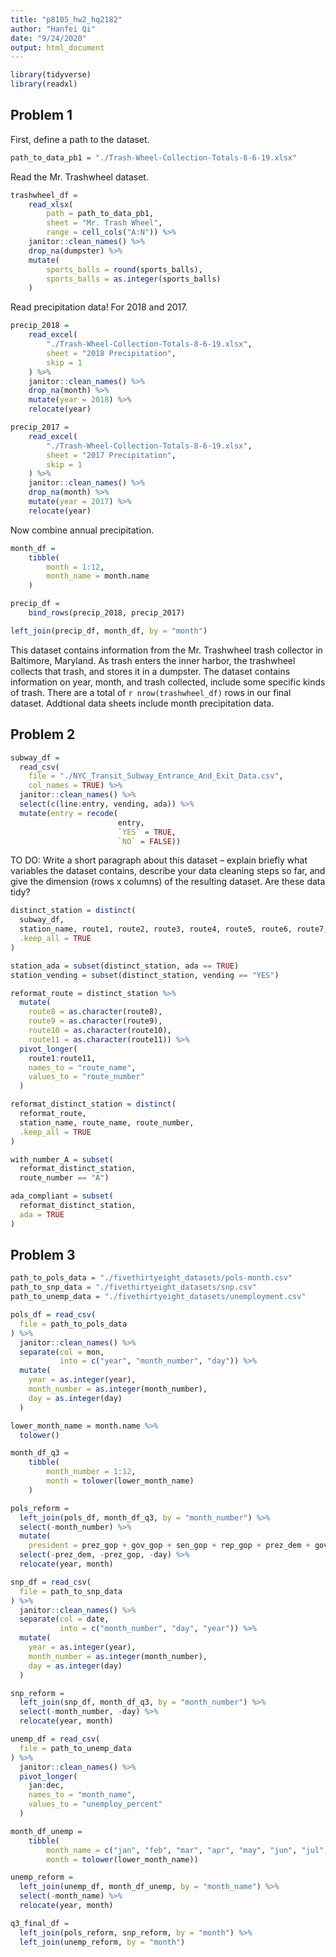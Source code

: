 ```yaml
---
title: "p8105_hw2_hq2182"
author: "Hanfei Qi"
date: "9/24/2020"
output: html_document
---
```


```r
library(tidyverse)
library(readxl)
```

## Problem 1

First, define a path to the dataset. 

```r
path_to_data_pb1 = "./Trash-Wheel-Collection-Totals-8-6-19.xlsx"
```

Read the Mr. Trashwheel dataset. 

```r
trashwheel_df = 
	read_xlsx(
		path = path_to_data_pb1,
		sheet = "Mr. Trash Wheel",
		range = cell_cols("A:N")) %>% 
	janitor::clean_names() %>% 
	drop_na(dumpster) %>% 
	mutate(
		sports_balls = round(sports_balls),
		sports_balls = as.integer(sports_balls)
	)
```

Read precipitation data! For 2018 and 2017. 

```r
precip_2018 = 
	read_excel(
		"./Trash-Wheel-Collection-Totals-8-6-19.xlsx",
		sheet = "2018 Precipitation",
		skip = 1
	) %>% 
	janitor::clean_names() %>% 
	drop_na(month) %>% 
	mutate(year = 2018) %>% 
	relocate(year)

precip_2017 = 
	read_excel(
		"./Trash-Wheel-Collection-Totals-8-6-19.xlsx",
		sheet = "2017 Precipitation",
		skip = 1
	) %>% 
	janitor::clean_names() %>% 
	drop_na(month) %>% 
	mutate(year = 2017) %>% 
	relocate(year)
```

Now combine annual precipitation.

```r
month_df = 
	tibble(
		month = 1:12,
		month_name = month.name
	)

precip_df = 
	bind_rows(precip_2018, precip_2017)

left_join(precip_df, month_df, by = "month")
```

This dataset contains information from the Mr. Trashwheel trash collector in Baltimore, Maryland. As trash enters the inner harbor, the trashwheel collects that trash, and stores it in a dumpster. The dataset contains information on year, month, and trash collected, include some specific kinds of trash. There are a total of `r nrow(trashwheel_df)` rows in our final dataset. Addtional data sheets include month precipitation data.

## Problem 2

```r
subway_df = 
  read_csv(
    file = "./NYC_Transit_Subway_Entrance_And_Exit_Data.csv",
    col_names = TRUE) %>%
  janitor::clean_names() %>%
  select(c(line:entry, vending, ada)) %>% 
  mutate(entry = recode(
                        entry, 
                        `YES` = TRUE,
                        `NO` = FALSE))
```

TO DO: Write a short paragraph about this dataset – explain briefly what variables the dataset contains, describe your data cleaning steps so far, and give the dimension (rows x columns) of the resulting dataset. Are these data tidy?

```r
distinct_station = distinct(
  subway_df, 
  station_name, route1, route2, route3, route4, route5, route6, route7, route8, route9, route11,
  .keep_all = TRUE
)

station_ada = subset(distinct_station, ada == TRUE)
station_vending = subset(distinct_station, vending == "YES")
```

```r
reformat_route = distinct_station %>%
  mutate(
    route8 = as.character(route8),
    route9 = as.character(route9),
    route10 = as.character(route10),
    route11 = as.character(route11)) %>% 
  pivot_longer(
    route1:route11,
    names_to = "route_name",
    values_to = "route_number"
  )

reformat_distinct_station = distinct(
  reformat_route, 
  station_name, route_name, route_number,
  .keep_all = TRUE
)

with_number_A = subset(
  reformat_distinct_station, 
  route_number == "A")

ada_compliant = subset(
  reformat_distinct_station,
  ada = TRUE
)
```

## Problem 3

```r
path_to_pols_data = "./fivethirtyeight_datasets/pols-month.csv"
path_to_snp_data = "./fivethirtyeight_datasets/snp.csv"
path_to_unemp_data = "./fivethirtyeight_datasets/unemployment.csv"
```

```r
pols_df = read_csv(
  file = path_to_pols_data
) %>% 
  janitor::clean_names() %>% 
  separate(col = mon, 
           into = c("year", "month_number", "day")) %>% 
  mutate(
    year = as.integer(year),
    month_number = as.integer(month_number),
    day = as.integer(day)
  )

lower_month_name = month.name %>% 
  tolower()

month_df_q3 = 
	tibble(
		month_number = 1:12,
		month = tolower(lower_month_name)
	)

pols_reform = 
  left_join(pols_df, month_df_q3, by = "month_number") %>% 
  select(-month_number) %>% 
  mutate(
    president = prez_gop + gov_gop + sen_gop + rep_gop + prez_dem + gov_dem  + sen_dem + rep_dem) %>% 
  select(-prez_dem, -prez_gop, -day) %>% 
  relocate(year, month)
```

```r
snp_df = read_csv(
  file = path_to_snp_data
) %>% 
  janitor::clean_names() %>% 
  separate(col = date, 
           into = c("month_number", "day", "year")) %>% 
  mutate(
    year = as.integer(year),
    month_number = as.integer(month_number),
    day = as.integer(day)
  )

snp_reform = 
  left_join(snp_df, month_df_q3, by = "month_number") %>% 
  select(-month_number, -day) %>% 
  relocate(year, month)
```

```r
unemp_df = read_csv(
  file = path_to_unemp_data
) %>% 
  janitor::clean_names() %>%
  pivot_longer(
    jan:dec,
    names_to = "month_name",
    values_to = "unemploy_percent"
  )

month_df_unemp = 
	tibble(
		month_name = c("jan", "feb", "mar", "apr", "may", "jun", "jul", "aug", "sep", "oct", "nov", "dec"),
		month = tolower(lower_month_name))

unemp_reform = 
  left_join(unemp_df, month_df_unemp, by = "month_name") %>% 
  select(-month_name) %>% 
  relocate(year, month)
```

```r
q3_final_df = 
  left_join(pols_reform, snp_reform, by = "month") %>% 
  left_join(unemp_reform, by = "month")
```

